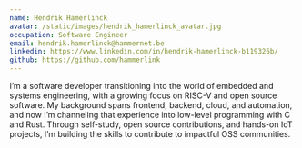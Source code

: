 ```yaml
---
name: Hendrik Hamerlinck
avatar: /static/images/hendrik_hamerlinck_avatar.jpg
occupation: Software Engineer
email: hendrik.hamerlinck@hammernet.be
linkedin: https://www.linkedin.com/in/hendrik-hamerlinck-b119326b/
github: https://github.com/hammerlink
---
```


I’m a software developer transitioning into the world of embedded and systems engineering, with a growing focus on RISC-V and open source software. 
My background spans frontend, backend, cloud, and automation, and now I’m channeling that experience into low-level programming with C and Rust. 
Through self-study, open source contributions, and hands-on IoT projects, I’m building the skills to contribute to impactful OSS communities. 
